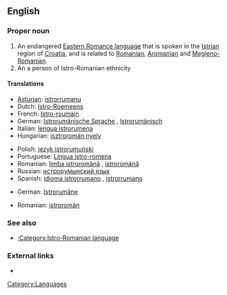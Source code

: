 ==English==
{{wikipedia|Istro-Romanian}}

===Proper noun===
{{en-proper noun}}

# An endangered [[w:Eastern Romance languages|Eastern Romance language]] that is spoken in the [[Istria]]n region of [[Croatia]], and is related to [[Romanian]], [[Aromanian]] and [[Megleno-Romanian]].
# An a person of Istro-Romanian ethnicity

====Translations====
{{trans-top|language}}
*[[Asturian]]: [[istrorrumanu]]
*Dutch: [[Istro-Roemeens]]
*French: [[Istro-roumain]]
*German: [[Istrorumänische Sprache]] {{f}}, [[Istrorumänisch]] {{n}}
*Italian: [[lengua istrorumena]] {{f}}
*Hungarian: [[isztroromán nyelv]]
{{trans-mid}}
*Polish: [[język istrorumuński]]
*Portuguese: [[Língua istro-romena]] {{f}}
*Romanian: [[limba istroromână]] {{f}}, [[istroromână]] {{f}}
*Russian: [[истрорумынский язык]]
*Spanish: [[idioma istrorrumano]] {{m}}, [[istrorrumano]] {{m}}
{{trans-bot}}

{{trans-top|person}}
*German: [[Istrorumäne]] {{m}}
{{trans-mid}}
*Romanian: [[istroromân]] {{m}}
{{trans-bot}}

===See also===
*[[:Category:Istro-Romanian language]]

===External links===
*{{ethnologue|code=ruo}}

[[Category:Languages]]